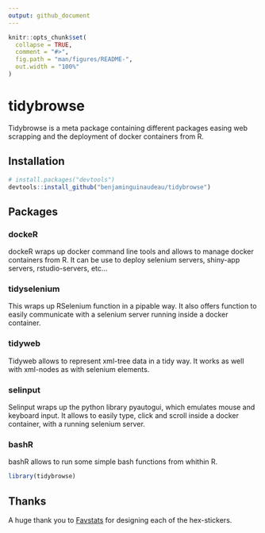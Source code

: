 ```yaml
---
output: github_document
---
```


<!-- README.md is generated from README.Rmd. Please edit that file -->

```r
knitr::opts_chunk$set(
  collapse = TRUE,
  comment = "#>",
  fig.path = "man/figures/README-",
  out.width = "100%"
)
```

# tidybrowse

<!-- badges: start -->
<!-- badges: end -->

Tidybrowse is a meta package containing different packages easing web scrapping and the deployment of docker containers from R. 

## Installation

``` r
# install.packages("devtools")
devtools::install_github("benjaminguinaudeau/tidybrowse")
```

## Packages

### dockeR

dockeR wraps up docker command line tools and allows to manage docker containers from R. It can be use to deploy selenium servers, shiny-app servers, rstudio-servers, etc...

### tidyselenium

This wraps up RSelenium function in a pipable way. It also offers function to easily communicate with a selenium server running inside a docker container. 

### tidyweb

Tidyweb allows to represent xml-tree data in a tidy way. It works as well with xml-nodes as with selenium elements. 

### selinput

Selinput wraps up the python library pyautogui, which emulates mouse and keyboard input. It allows to easily type, click and scroll inside a docker container, with a running selenium server. 

### bashR

bashR allows to run some simple bash functions from whithin R.

```r
library(tidybrowse)
```


## Thanks

A huge thank you to [Favstats](https://github.com/favstats) for designing each of the hex-stickers. 
